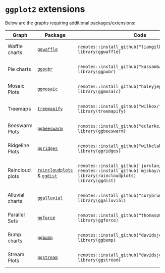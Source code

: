 # `ggplot2` extensions {.unnumbered}

Below are the graphs requiring additional packages/extensions:

::: {style="font-size: 0.85em;"}
+-----------------+------------------------------------------------------------------------------------------------------------------------+-------------------------------------------------------+
| Graph           | Package                                                                                                                | Code                                                  |
+=================+========================================================================================================================+=======================================================+
| Waffle charts   | [`ggwaffle`](https://liamgilbey.github.io/ggwaffle/)                                                                   |     remotes::install_github("liamgilbey/ggwaffle")    |
|                 |                                                                                                                        |     library(ggwaffle)                                 |
+-----------------+------------------------------------------------------------------------------------------------------------------------+-------------------------------------------------------+
| Pie charts      | [`ggpubr`](https://rpkgs.datanovia.com/ggpubr/)                                                                        |     remotes::install_github("kassambara/ggpubr")      |
|                 |                                                                                                                        |     library(ggpubr)                                   |
+-----------------+------------------------------------------------------------------------------------------------------------------------+-------------------------------------------------------+
| Mosaic Plots    | [`ggmosaic`](https://haleyjeppson.github.io/ggmosaic/)                                                                 |     remotes::install_github("haleyjeppson/ggmosaic")  |
|                 |                                                                                                                        |     library(ggmosaic)                                 |
+-----------------+------------------------------------------------------------------------------------------------------------------------+-------------------------------------------------------+
| Treemaps        | [`treemapify`](https://wilkox.org/treemapify/)                                                                         |     remotes::install_github("wilkox/treemapify")      |
|                 |                                                                                                                        |     library(treemapify)                               |
+-----------------+------------------------------------------------------------------------------------------------------------------------+-------------------------------------------------------+
| Beeswarm Plots  | [`ggbeeswarm`](https://github.com/eclarke/ggbeeswarm)                                                                  |     remotes::install_github("eclarke/ggbeeswarm")     |
|                 |                                                                                                                        |     library(ggbeeswarm)                               |
+-----------------+------------------------------------------------------------------------------------------------------------------------+-------------------------------------------------------+
| Ridgeline Plots | [`ggridges`](https://wilkelab.org/ggridges/)                                                                           |     remotes::install_github("wilkelab/ggridges")      |
|                 |                                                                                                                        |     library(ggridges)                                 |
+-----------------+------------------------------------------------------------------------------------------------------------------------+-------------------------------------------------------+
| Raincloud plots | [`raincloudplots`](https://github.com/jorvlan/raincloudplots) & [`ggdist`](https://mjskay.github.io/ggdist/reference/) |     remotes::install_github('jorvlan/raincloudplots') |
|                 |                                                                                                                        |     remotes::install_github('mjskay/ggdist')          |
|                 |                                                                                                                        |     library(raincloudplots)                           |
|                 |                                                                                                                        |     library(ggdist)                                   |
+-----------------+------------------------------------------------------------------------------------------------------------------------+-------------------------------------------------------+
| Alluvial charts | [`ggalluvial`](https://corybrunson.github.io/ggalluvial/)                                                              |     remotes::install_github("corybrunson/ggalluvial") |
|                 |                                                                                                                        |     library(ggalluvial)                               |
+-----------------+------------------------------------------------------------------------------------------------------------------------+-------------------------------------------------------+
| Parallel Sets   | [`ggforce`](https://ggforce.data-imaginist.com/)                                                                       |     remotes::install_github("thomasp85/ggforce")      |
|                 |                                                                                                                        |     library(ggforce)                                  |
+-----------------+------------------------------------------------------------------------------------------------------------------------+-------------------------------------------------------+
| Bump charts     | [`ggbump`](https://github.com/davidsjoberg/ggbump)                                                                     |     remotes::install_github("davidsjoberg/ggbump")    |
|                 |                                                                                                                        |     library(ggbump)                                   |
+-----------------+------------------------------------------------------------------------------------------------------------------------+-------------------------------------------------------+
| Stream Plots    | [`ggstream`](https://github.com/davidsjoberg/ggstream)                                                                 |     remotes::install_github("davidsjoberg/ggstream")  |
|                 |                                                                                                                        |     library(ggstream)                                 |
+-----------------+------------------------------------------------------------------------------------------------------------------------+-------------------------------------------------------+
:::
